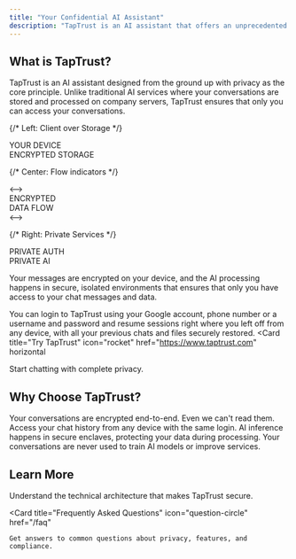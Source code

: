 ```yaml
---
title: "Your Confidential AI Assistant"
description: "TapTrust is an AI assistant that offers an unprecedented level of privacy."
---
```


## What is TapTrust?

TapTrust is an AI assistant designed from the ground up with privacy as the core principle. Unlike traditional AI services where your conversations are stored and processed on company servers, TapTrust ensures that only you can access your conversations.

<div style={{
  position: 'relative',
  width: '100%',
  height: '140px',
  display: 'flex',
  alignItems: 'center',
  justifyContent: 'space-between',
  padding: '20px 40px',
  marginBottom: '32px',
  marginTop: '32px',
  background: 'linear-gradient(135deg, #f8fafc 0%, #e2e8f0 100%)',
  borderRadius: '16px',
  border: '1px solid #e2e8f0'
}}>
  
  {/* Left: Client over Storage */}
  <div style={{ display: 'flex', flexDirection: 'column', alignItems: 'center', gap: '16px' }}>
    <div style={{
      width: '110px',
      height: '50px',
      display: 'flex',
      alignItems: 'center',
      justifyContent: 'center',
      backgroundColor: '#4B5563',
      color: 'white',
      fontWeight: 'bold',
      fontSize: '13px',
      borderRadius: '12px',
      border: '3px solid #6B7280',
      boxShadow: '0 8px 25px rgba(75, 85, 99, 0.4)',
      transform: 'scale(1)',
      transition: 'transform 0.3s ease'
    }}>
      YOUR DEVICE
    </div>
    <div style={{
      width: '110px',
      height: '45px',
      display: 'flex',
      alignItems: 'center',
      justifyContent: 'center',
      backgroundColor: '#374151',
      color: 'white',
      fontSize: '10px',
      textAlign: 'center',
      padding: '8px',
      borderRadius: '12px',
      border: '3px solid #4B5563',
      boxShadow: '0 8px 25px rgba(55, 65, 81, 0.4)',
      lineHeight: '1.2'
    }}>
      ENCRYPTED STORAGE
    </div>
  </div>
  
  {/* Center: Flow indicators */}
  <div style={{ 
    display: 'flex', 
    flexDirection: 'column', 
    alignItems: 'center', 
    gap: '8px',
    minWidth: '60px'
  }}>
    <div style={{
      fontSize: '24px',
      color: '#1E40AF',
      fontWeight: 'bold'
    }}>⟷</div>
    <div style={{
      fontSize: '10px',
      color: '#64748b',
      textAlign: 'center',
      fontWeight: '600'
    }}>
      ENCRYPTED<br/>DATA FLOW
    </div>
    <div style={{
      fontSize: '24px',
      color: '#1E40AF',
      fontWeight: 'bold'
    }}>⟷</div>
  </div>
  
  {/* Right: Private Services */}
  <div style={{ display: 'flex', flexDirection: 'column', gap: '16px' }}>
    <div style={{
      width: '110px',
      height: '50px',
      display: 'flex',
      alignItems: 'center',
      justifyContent: 'center',
      backgroundColor: '#1E40AF',
      color: 'white',
      fontSize: '10px',
      textAlign: 'center',
      padding: '8px',
      borderRadius: '12px',
      border: '3px solid #3B82F6',
      boxShadow: '0 8px 25px rgba(30, 64, 175, 0.4)',
      lineHeight: '1.2',
      fontWeight: '600'
    }}>
      PRIVATE AUTH
    </div>
    <div style={{
      width: '110px',
      height: '45px',
      display: 'flex',
      alignItems: 'center',
      justifyContent: 'center',
      backgroundColor: '#1E3A8A',
      color: 'white',
      fontSize: '10px',
      textAlign: 'center',
      padding: '8px',
      borderRadius: '12px',
      border: '3px solid #1E40AF',
      boxShadow: '0 8px 25px rgba(30, 58, 138, 0.4)',
      lineHeight: '1.2',
      fontWeight: '600'
    }}>
      PRIVATE AI
    </div>
  </div>
</div>

Your messages are encrypted on your device, and the AI processing happens in secure, isolated environments that ensures that only you have access to your chat messages and data.

 You can login to TapTrust using your Google account, phone number or a username and password and resume sessions right where you left off from any device, with all your previous chats and files securely restored.
<Card
  title="Try TapTrust"
  icon="rocket"
  href="https://www.taptrust.com"
  horizontal
>
  Start chatting with complete privacy.
</Card>

## Why Choose TapTrust?

<Columns cols={2}>
  <Card
    title="Complete Privacy"
    icon="shield-check"
    href="/quickstart#end-to-end-encryption"
  >
    Your conversations are encrypted end-to-end. Even we can't read them.
  </Card>
  <Card
    title="Cross-Device Access"
    icon="devices"
    href="/faq#can-i-restore-my-chat-history"
  >
    Access your chat history from any device with the same login.
  </Card>
  <Card
    title="Secure AI Processing"
    icon="cpu"
    href="/quickstart#secure-ai-inference"
  >
    AI inference happens in secure enclaves, protecting your data during processing.
  </Card>
  <Card
    title="No Training on Your Data"
    icon="ban"
    href="/faq#how-does-taprusts-privacy-model-compare-to-chatgpt-claude-and-googles-gemini"
  >
    Your conversations are never used to train AI models or improve services.
  </Card>
</Columns>

## Learn More

<Columns cols={2}>
  <Card
    title="How It Works"
    icon="gears"
    href="/quickstart"
  >
    Understand the technical architecture that makes TapTrust secure.
  </Card>

  <Card
    title="Frequently Asked Questions"
    icon="question-circle"
    href="/faq"
  >
    Get answers to common questions about privacy, features, and compliance.
  </Card>
</Columns>
